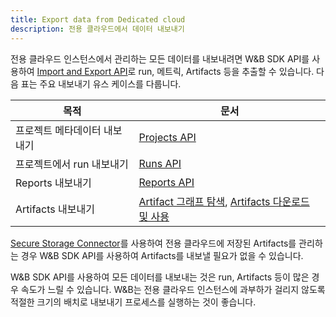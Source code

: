 ```yaml
---
title: Export data from Dedicated cloud
description: 전용 클라우드에서 데이터 내보내기
---
```


전용 클라우드 인스턴스에서 관리하는 모든 데이터를 내보내려면 W&B SDK API를 사용하여 [Import and Export API](/ko/models/ref/python/public-api/)로 run, 메트릭, Artifacts 등을 추출할 수 있습니다. 다음 표는 주요 내보내기 유스 케이스를 다룹니다.

| 목적 | 문서 |
|---------|---------------|
| 프로젝트 메타데이터 내보내기 | [Projects API](/ko/models/ref/python/public-api/projects/) |
| 프로젝트에서 run 내보내기 | [Runs API](/ko/models/ref/python/public-api/runs/) |
| Reports 내보내기 | [Reports API](/ko/models/reports/clone-and-export-reports/) |
| Artifacts 내보내기 | [Artifact 그래프 탐색](/ko/models/artifacts/explore-and-traverse-an-artifact-graph/), [Artifacts 다운로드 및 사용](/ko/models/artifacts/download-and-use-an-artifact/#download-and-use-an-artifact-stored-on-wb) |

[Secure Storage Connector](/ko/platform/app/settings-page/teams/#secure-storage-connector)를 사용하여 전용 클라우드에 저장된 Artifacts를 관리하는 경우 W&B SDK API를 사용하여 Artifacts를 내보낼 필요가 없을 수 있습니다.

<Note>
W&B SDK API를 사용하여 모든 데이터를 내보내는 것은 run, Artifacts 등이 많은 경우 속도가 느릴 수 있습니다. W&B는 전용 클라우드 인스턴스에 과부하가 걸리지 않도록 적절한 크기의 배치로 내보내기 프로세스를 실행하는 것이 좋습니다.
</Note>
